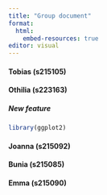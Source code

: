 ```yaml
---
title: "Group document"
format: 
  html: 
    embed-resources: true
editor: visual
---
```


#### Tobias (s215105)

#### Othilia (s223163)

##### New feature

```r

library(ggplot2)
```

#### Joanna (s215092)

#### Bunia (s215085)

#### Emma (s215090)
